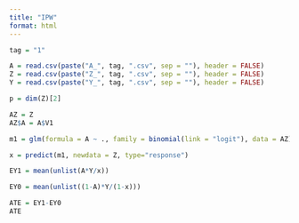 ```yaml
---
title: "IPW"
format: html
---
```

```r
tag = "1"
```


```r
A = read.csv(paste("A_", tag, ".csv", sep = ""), header = FALSE)
Z = read.csv(paste("Z_", tag, ".csv", sep = ""), header = FALSE)
Y = read.csv(paste("Y_", tag, ".csv", sep = ""), header = FALSE)

p = dim(Z)[2]

AZ = Z
AZ$A = A$V1

m1 = glm(formula = A ~ ., family = binomial(link = "logit"), data = AZ)
```

```r
x = predict(m1, newdata = Z, type="response")

EY1 = mean(unlist(A*Y/x))

EY0 = mean(unlist((1-A)*Y/(1-x)))

ATE = EY1-EY0
ATE
```